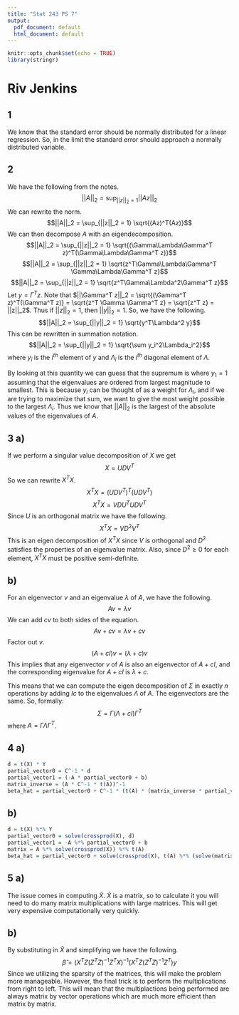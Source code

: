 ```yaml
---
title: "Stat 243 PS 7"
output:
  pdf_document: default
  html_document: default
---
```


```r
knitr::opts_chunk$set(echo = TRUE)
library(stringr)
```

# Riv Jenkins

## 1
We know that the standard error should be normally distributed for a linear regression. So, in the limit the standard error should approach a normally distributed variable.

## 2
We have the following from the notes.
$$||A||_2 = \sup_{||z||_2 = 1} ||Az||_2$$
We can rewrite the norm.
$$||A||_2 = \sup_{||z||_2 = 1} \sqrt{(Az)^T(Az)}$$
We can then decompose $A$ with an eigendecomposition.
$$||A||_2 = \sup_{||z||_2 = 1} \sqrt{(\Gamma\Lambda\Gamma^T z)^T(\Gamma\Lambda\Gamma^T z)}$$
$$||A||_2 = \sup_{||z||_2 = 1} \sqrt{z^T\Gamma\Lambda\Gamma^T \Gamma\Lambda\Gamma^T z}$$
$$||A||_2 = \sup_{||z||_2 = 1} \sqrt{z^T\Gamma\Lambda^2\Gamma^T z}$$
Let $y = \Gamma^T z$.
Note that $||\Gamma^T z||_2 = \sqrt{(\Gamma^T z)^T(\Gamma^T z)} = \sqrt{z^T \Gamma \Gamma^T z} = \sqrt{z^T z} = ||z||_2$. Thus if $||z||_2 = 1$, then $||y||_2 = 1$.
So, we have the following.
$$||A||_2 = \sup_{||y||_2 = 1} \sqrt{y^T\Lambda^2 y}$$
This can be rewritten in summation notation.
$$||A||_2 = \sup_{||y||_2 = 1} \sqrt{\sum y_i^2\Lambda_i^2}$$
where $y_i$ is the $i^{th}$ element of $y$ and $\Lambda_i$ is the $i^{th}$ diagonal element of $\Lambda$.

By looking at this quantity we can guess that the supremum is where $y_1 = 1$ assuming that the eigenvalues are ordered from largest magnitude to smallest. This is because $y_i$ can be thought of as a weight for $\Lambda_i$, and if we are trying to maximize that sum, we want to give the most weight possible to the largest $\Lambda_i$. Thus we know that $||A||_2$ is the largest of the absolute values of the eigenvalues of $A$.

## 3 a)
If we perform a singular value decomposition of $X$ we get
$$X = U D V^T$$
So we can rewrite $X^T X$.
$$X^T X = (U D V^T)^T (UDV^T)$$
$$X^T X = V D U^T U D V^T$$
Since $U$ is an orthogonal matrix we have the following.
$$X^T X = V D^2 V^T$$
This is an eigen decomposition of $X^T X$ since $V$ is orthogonal and $D^2$ satisfies the properties of an eigenvalue matrix. Also, since $D^2 \geq 0$ for each element, $X^TX$ must be positive semi-definite.

##   b)
For an eigenvector $v$ and an eigenvalue $\lambda$ of $A$, we have the following.
$$Av = \lambda v$$
We can add $cv$ to both sides of the equation.
$$Av + cv = \lambda v + cv$$
Factor out $v$.
$$(A + cI)v = (\lambda + c)v$$
This implies that any eigenvector $v$ of $A$ is also an eigenvector of $A + cI$, and the corresponding eigenvalue for $A + cI$ is $\lambda + c$.

This means that we can compute the eigen decomposition of $\Sigma$ in exactly $n$ operations by adding $Ic$ to the eigenvalues $\Lambda$ of $A$. The eigenvectors are the same. So, formally:
$$\Sigma = \Gamma (\Lambda + cI) \Gamma^T$$
where $A = \Gamma \Lambda \Gamma^T$.

## 4 a)
```r
d = t(X) * Y
partial_vector0 = C^-1 * d
partial_vector1 = (-A * partial_vector0 + b)
matrix_inverse = (A * C^-1 * t(A))^-1
beta_hat = partial_vector0 + C^-1 * (t(A) * (matrix_inverse * partial_vector1))
```

##   b)
```r
d = t(X) %*% Y
partial_vector0 = solve(crossprod(X), d)
partial_vector1 = -A %*% partial_vector0 + b
matrix = A %*% solve(crossprod(X)) %*% t(A)
beta_hat = partial_vector0 + solve(crossprod(X), t(A) %*% (solve(matrix, partial_vector1)))
```

## 5 a)
The issue comes in computing $\hat{X}$. $\hat{X}$ is a matrix, so to calculate it you will need to do many matrix multiplications with large matrices. This will get very expensive computationally very quickly.

##   b)
By substituting in $\hat{X}$ and simplifying we have the following.
$$\hat{\beta} = (X^TZ(Z^TZ)^{-1}Z^TX)^{-1}(X^TZ(Z^TZ)^{-1}Z^T)y$$
Since we utilizing the sparsity of the matrices, this will make the problem more manageable. However, the final trick is to perform the multiplications from right to left. This will mean that the multiplactions being performed are always matrix by vector operations which are much more efficient than matrix by matrix.